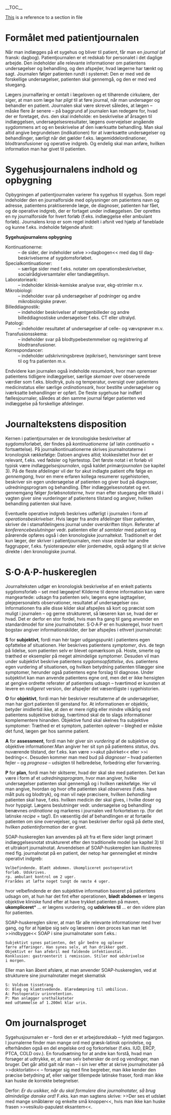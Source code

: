 __TOC__

[[1_Mødet_mellem_læge_og_patient#Specielle_forhold|This]] is a reference to a section in file

= Formålet med patientjournalen =

Når man indlægges på et sygehus og bliver til patient, får man en ''journal'' (af fransk: dagbog). Patientjournalen er et redskab for personalet i det daglige arbejde. Den indeholder alle relevante informationer om patientens undersøgelser og behandling, og den afspejler, hvad lægerne har tænkt og sagt. Journalen følger patienten rundt i systemet: Den er med ved de forskellige undersøgelser, patienten skal gennemgå, og den er med ved stuegang.

Lægers journalføring er omtalt i lægeloven og et tilhørende cirkulære, der siger, at man som læge har ''pligt'' til at føre journal, når man undersøger og behandler en patient. Journalen skal være skrevet således, at lægen – måske flere år senere – på baggrund af journalen kan redegøre for, hvad der er foretaget, dvs. den skal indeholde: en beskrivelse af årsagen til indlæggelsen, undersøgelsesresultater, lægens overvejelser angående sygdommens art og en beskrivelse af den iværksatte behandling. Man skal altid angive begrundelsen (indikationen) for at iværksætte undersøgelser og behandlinger, særligt når det gælder f.eks. lægemiddelordinationer, blodtransfusioner og operative indgreb. Og endelig skal man anføre, hvilken information man har givet til patienten.

= Sygehusjournalens indhold og opbygning =

Opbygningen af patientjournalen varierer fra sygehus til sygehus. Som regel indeholder den en journalforside med oplysninger om patientens navn og adresse, patientens praktiserende læge, de diagnoser, patienten har fået, og de operative indgreb, der er fortaget under indlæggelsen. Der oprettes en ny journalforside for hvert forløb (f.eks. indlæggelse eller ambulant forløb). Journalens krop er som regel inddelt i afsnit ved hjælp af faneblade og kunne f.eks. indeholde følgende afsnit:

'''Sygehusjournalens opbygning'''

; Kontinuationerne:
: – de sider, der indeholder selve &gt;&gt;dagbogen&lt;&lt; med dag til dag-beskrivelserne af sygdomsforløbet.
; Specialkontinuationer:
: – særlige sider med f.eks. notater om operationsbeskrivelser, socialrådgiversamtaler eller tandlægetilsyn.
; Laboratorieark:
: – indeholder klinisk-kemiske analyse svar, ekg-strimler m.v.
; Mikrobiologi:
: – indeholder svar på undersøgelser af podninger og andre mikrobiologiske prøver.
; Billeddiagnostik:
: – indeholder beskrivelser af røntgenbilleder og andre billeddiagnostiske undersøgelser f.eks. CT eller ultralyd.
; Patologi:
: – indeholder resultatet af undersøgelser af celle- og vævsprøver m.v.
; Transfusionsskema:
: – indeholder svar på blodtypebestemmelser og registrering af blodtransfusioner.
; Korrespondancer:
: – indeholder udskrivningsbreve (epikriser), henvisninger samt breve til og fra patienten m.v.

Endvidere kan journalen også indeholde ''resuméark'', hvor man opremser patientens tidligere indlæggelser, særlige ''skemaer'' over observerede værdier som f.eks. blodtryk, puls og temperatur, oversigt over patientens medicinstatus eller særlige ''ordinationsark'', hvor bestilte undersøgelser og iværksatte behandlinger er opført. De fleste sygehuse har indført fællesjournaler, således at den samme journal følger patienten ved indlæggelse på forskellige afdelinger.

= Journaltekstens disposition =

Kernen i patientjournalen er de kronologiske beskrivelser af sygdomsforløbet, der findes på ''kontinuationerne'' (af latin ''continuatio'' = fortsættelse). På journalkontinuationerne skrives journalnotaterne i kronologisk rækkefølge: Datoen angives altid; klokkeslettet hvor det er relevant, f.eks. ved fødsler og hjertestop. Det første notat i et forløb vil typisk være ''indlæggelsesjournalen'', også kaldet ''primærjournalen'' (se kapitel 3). På de fleste afdelinger vil der for akut indlagte patient ofte følge en ''gennemgang'', hvor en mere erfaren kollega resumerer sygehistorien, beskriver sin egen undersøgelse af patienten og giver bud på diagnoser, udredningsprogram og behandling. Efter indlæggelsesnotatet og evt. gennemgang følger ''forløbsnotaterne'', hvor man efter stuegang eller tilkald i vagten giver sine vurderinger af patientens tilstand og angiver, hvilken behandling patienten skal have.

Eventuelle operative indgreb beskrives udførligt i journalen i form af ''operationsbeskrivelser''. Hvis læger fra andre afdelinger tilser patienten, skriver de i stamafdelingens journal under overskriften ''tilsyn''. Referater af ''konferencebeslutninger'' vedr. patienten eller af ''samtaler'' med patient og pårørende opføres også i den kronologiske journaltekst. Traditionelt er det kun læger, der skriver i patientjournalen, men visse steder har andre faggrupper, f.eks. fysioterapeuter eller jordemødre, også adgang til at skrive direkte i den kronologiske journal.

= S·O·A·P-huskereglen =

Journalteksten udgør en kronologisk beskrivelse af en enkelt patients sygdomsforløb – set med lægeøjne! Kilderne til denne information kan være mangeartede: udsagn fra patienten selv, lægens egne iagttagelser, plejepersonalets observationer, resultatet af undersøgelser osv. Informationen fra alle disse kilder skal afspejles så kort og præcist som muligt i journalen – og gerne struktureret, så læseren kan se, hvad der er hvad. Det er derfor en stor fordel, hvis man fra gang til gang anvender en standardmodel for sine journalnotater. S·O·A·P er en huskeregel, hvor hvert bogstav angiver informationskilder, der bør afspejles i ethvert journalnotat:

'''S''' for '''subjektivt''', fordi man hér tager udgangspunkt i patientens egen opfattelse af situationen. Her beskrives patientens ''symptomer'', dvs. de tegn på lidelse, som patienten selv er blevet opmærksom på. Hoste, smerte og træthed er eksempler på meget almindelige symptomer. Desuden vil man under subjektivt beskrive patientens ''sygdomsopfattelse'', dvs. patientens egen vurdering af situationen, og hvilken betydning patienten tillægger sine symptomer, herunder også patientens egne forslag til diagnose. Under subjektivt kan man anvende patientens egne ord, men det er ikke hensigten at gengive ordrette referater af patientens udsagn – tværtimod er kunsten at levere en ''redigeret'' version, der afspejler det væsentligste i sygehistorien.

'''O''' for '''objektivt''', fordi man hér beskriver resultaterne af de undersøgelser, man har gjort patienten til genstand for. At informationen er objektiv, betyder imidlertid ikke, at den er mere rigtig eller mindre vilkårlig end patientens subjektive bidrag, tværtimod skal de to slags informationer komplementere hinanden. Objektive fund skal skelnes fra subjektive symptomer: Træthed er et symptom, patienten oplever – bleghed er måske det fund, lægen gør hos samme patient.

'''A''' for '''assessment''', fordi man hér giver sin ''vurdering'' af de subjektive og objektive informationer.Man angiver her sit syn på patientens ''status'', dvs. nuværende tilstand, der f.eks. kan være &gt;&gt;akut påvirket&lt;&lt; eller &gt;&gt;i bedring&lt;&lt;. Desuden kommer man med bud på ''diagnoser'' – hvad patienten fejler – og ''prognose'' – udsigten til helbredelse, forbedring eller forværring.

'''P''' for '''plan''', fordi man hér skitserer, hvad der skal ske med patienten. Det kan være i form af et ''udredningsprogram'', hvor man angiver, hvilke undersøgelser patienten skal gennemgå og i hvilken rækkefølge. Her vil man angive, hvordan og hvor ofte patienten skal ''observeres'' (f.eks. have målt puls og blodtryk), og man vil nøje præcisere, hvilken ''behandling'' patienten skal have, f.eks. hvilken medicin der skal gives, i hvilke doser og hvor hyppigt. Lægens beslutninger vedr. undersøgelse og behandling benævnes ''ordinatione'' og markeres i journalen ved forkortelsen rp. (for det latinske ''recipe'' = tag!). En væsentlig del af behandlingen er at fortælle patienten om sine overvejelser, og man beskriver derfor også på dette sted, hvilken ''patientinformation'' der er givet.

SOAP-huskereglen kan anvendes på alt fra et flere sider langt primært indlæggelsesnotat struktureret efter den traditionelle model (se kapitel 3) til et ultrakort journalnotat. Anvendelsen af SOAP-huskereglen kan illustreres med flg. journalnotat på en patient, der netop har gennemgået et mindre operativt indgreb:

<pre>Velbefindende. Blødt abdomen. Ukompliceret postoperativt
forløb. Udskrives.
rp. ambulant kontrol om 2 uger.
Frarådes at løfte noget tungt de næste 4 uger.</pre>
hvor velbefindende er den subjektive information baseret på patientens udsagn om, at hun har det fint efter operationen, '''blødt abdomen''' er lægens objektive kliniske fund efter at have trykket patienten på maven, '''ukompliceret'''* ... er lægens vurdering, og '''udskrives til''' ... er den videre plan for patienten.

SOAP-huskereglen sikrer, at man får alle relevante informationer med hver gang, og for at hjælpe sig selv og læseren i den proces kan man let &gt;&gt;indbygge&lt;&lt; SOAP i sine journalnotater som f.eks.:

<pre>Subjektivt synes patienten, det går bedre og oplever
færre afføringer. Han synes selv, at han drikker godt.
Objektivt er han afebril med faldende infektionstal.
Konklusion: gastroenterit i remission. Stiler mod udskrivelse
i morgen.</pre>
Eller man kan åbent afsløre, at man anvender SOAP-huskereglen, ved at strukturere sine journalnotater meget skematisk

<pre>S: Voldsom tissetrang
O: Bleg og klamtsvedende. Blæredæmpning til umbilicus.
A: Postoperativ urinretention.
P: Man anlægger urethalkateter
med udtømmelse af 1.200ml klar urin.</pre>
= Om journalsproget =

Sygehusjournalen er – fordi den er et arbejdsredskab – fyldt med fagjargon. I journalerne finder man mange ord med græsk-latinsk oprindelse, og efterhånden også en del engelske ord og forkortelser (f.eks. IUD, ERCP, PTCA, COLD osv.). En forudsætning for at andre kan forstå, hvad man forsøger at udtrykke, er, at man selv behersker de ord og vendinger, man bruger. Det går altid galt når man – i sin iver efter at skrive journalnotater på &gt;&gt;doktorlatin&lt;&lt; – forsøger sig med fine begreber, man ikke kender den præcise betydning af, eller vælger tillempede latinske fraser, fordi man ikke kan huske de korrekte betegnelser.

Derfor: ''Er du usikker, når du skal formulere dine journalnotater, så brug almindelige danske ord!'' F.eks. kan man sagtens skrive: &gt;&gt;Der ses et udslæt med mange småblærer og enkelte små knopper&lt;&lt;, hvis man ikke kan huske frasen &gt;&gt;vesikulo-papuløst eksantem&lt;&lt;.
